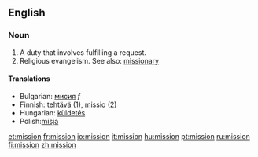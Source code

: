 ==English==

===Noun===
#A duty that involves fulfilling a request.
#Religious evangelism.  See also: [[missionary]]

====Translations====
* Bulgarian: [[мисия]] ''f''
*Finnish: [[tehtävä]] (1), [[missio]] (2)
*Hungarian: [[küldetés]]
*Polish:[[misja]]

[[et:mission]]
[[fr:mission]]
[[io:mission]]
[[it:mission]]
[[hu:mission]]
[[pt:mission]]
[[ru:mission]]
[[fi:mission]]
[[zh:mission]]